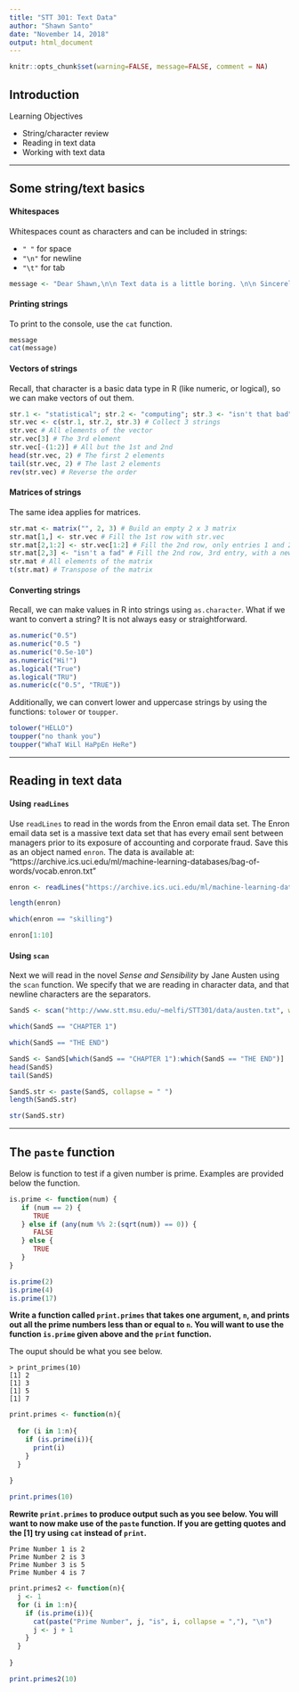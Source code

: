 ```yaml
---
title: "STT 301: Text Data"
author: "Shawn Santo"
date: "November 14, 2018"
output: html_document
---
```



```r
knitr::opts_chunk$set(warning=FALSE, message=FALSE, comment = NA)
```

## Introduction

Learning Objectives

  - String/character review
  - Reading in text data
  - Working with text data
  
*************************

## Some string/text basics

#### Whitespaces

Whitespaces count as characters and can be included in strings:

- `" "` for space
- `"\n"` for newline
- `"\t"` for tab

```r
message <- "Dear Shawn,\n\n Text data is a little boring. \n\n Sincerely, Everyone"
```

#### Printing strings

To print to the console, use the `cat` function.

```r
message
cat(message)
```

#### Vectors of strings

Recall, that character is a basic data type in R (like numeric, or logical), so we can make vectors of out them.

```r
str.1 <- "statistical"; str.2 <- "computing"; str.3 <- "isn't that bad"
str.vec <- c(str.1, str.2, str.3) # Collect 3 strings
str.vec # All elements of the vector
str.vec[3] # The 3rd element
str.vec[-(1:2)] # All but the 1st and 2nd
head(str.vec, 2) # The first 2 elements
tail(str.vec, 2) # The last 2 elements
rev(str.vec) # Reverse the order
```

#### Matrices of strings

The same idea applies for matrices.

```r
str.mat <- matrix("", 2, 3) # Build an empty 2 x 3 matrix
str.mat[1,] <- str.vec # Fill the 1st row with str.vec
str.mat[2,1:2] <- str.vec[1:2] # Fill the 2nd row, only entries 1 and 2, with those of str.vec
str.mat[2,3] <- "isn't a fad" # Fill the 2nd row, 3rd entry, with a new string
str.mat # All elements of the matrix
t(str.mat) # Transpose of the matrix
```

#### Converting strings

Recall, we can make values in R into strings using `as.character`. What if we want to convert a string? It is not always easy or straightforward.

```r
as.numeric("0.5")
as.numeric("0.5 ")
as.numeric("0.5e-10")
as.numeric("Hi!")
as.logical("True")
as.logical("TRU")
as.numeric(c("0.5", "TRUE"))
```


Additionally, we can convert lower and uppercase strings by using the functions: `tolower` or `toupper`.


```r
tolower("HELLO")
toupper("no thank you")
toupper("WhaT WiLl HaPpEn HeRe")
```


*************************

## Reading in text data

#### Using `readLines`

Use `readLines` to read in the words from the Enron email data set. The Enron email data set is a massive text data set that has every email sent between managers prior to its exposure of accounting and corporate fraud. Save this as an object named `enron`. The data is available at: "https://archive.ics.uci.edu/ml/machine-learning-databases/bag-of-words/vocab.enron.txt"

```r
enron <- readLines("https://archive.ics.uci.edu/ml/machine-learning-databases/bag-of-words/vocab.enron.txt")

length(enron)

which(enron == "skilling")

enron[1:10]
```


#### Using `scan`

Next we will read in the novel *Sense and Sensibility* by Jane Austen using the `scan` function. We specify that we are reading in character data, and that newline characters are the separators.

```r
SandS <- scan("http://www.stt.msu.edu/~melfi/STT301/data/austen.txt", what = "character", sep = "\n")
```

```r
which(SandS == "CHAPTER 1")

which(SandS == "THE END")

SandS <- SandS[which(SandS == "CHAPTER 1"):which(SandS == "THE END")]
head(SandS)
tail(SandS)

SandS.str <- paste(SandS, collapse = " ")
length(SandS.str)

str(SandS.str)

```

*************************

## The `paste` function

Below is function to test if a given number is prime. Examples are provided below the function.

```r
is.prime <- function(num) {
   if (num == 2) {
      TRUE
   } else if (any(num %% 2:(sqrt(num)) == 0)) {
      FALSE
   } else { 
      TRUE
   }
}
```

```r
is.prime(2)
is.prime(4)
is.prime(17)
```

**Write a function called `print.primes` that takes one argument, `n`, and prints out all the prime numbers less than or equal to `n`. You will want to use the function `is.prime` given above and the `print` function.**

The ouput should be what you see below.

```
> print_primes(10)
[1] 2
[1] 3
[1] 5
[1] 7
```

```r
print.primes <- function(n){
  
  for (i in 1:n){
    if (is.prime(i)){
      print(i)
    }
  }
  
}

print.primes(10)
```


**Rewrite `print.primes` to produce output such as you see below. You will want to now make use of the `paste` function. If you are getting quotes and the [1] try using `cat` instead of `print`.**

```
Prime Number 1 is 2 
Prime Number 2 is 3 
Prime Number 3 is 5 
Prime Number 4 is 7
```

```r
print.primes2 <- function(n){
  j <- 1
  for (i in 1:n){
    if (is.prime(i)){
      cat(paste("Prime Number", j, "is", i, collapse = ","), "\n")
      j <- j + 1
    }
  }
  
}

print.primes2(10)
```



